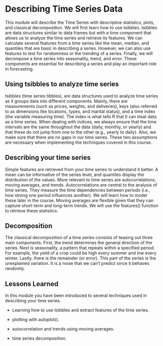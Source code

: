 # Describing Time Series Data

This module will describe the Time Series with descriptive statistics, plots, and classical decomposition. We will first learn how to use tsibbles. tsibbles are data structures similar to data frames but with a time component that allows us to analyze the time series and retrieve its features. We can calculate several features from a time series like the mean, median, and quantiles that are basic in describing a series. However, we can also use features to test for randomness or the trending of a series. Finally, we will decompose a time series into seasonality, trend, and error. These components are essential for describing a series and play an important role in forecasting.

## Using tsibbles to analyze time series

tsibbles (time series tibbles), are data structures used to analyze time series as it groups data into different components. Mainly, there are measurements (such as prices, weights, and deliveries), keys (also referred to as dimensions like locations, types, and marital status), and a time index (the variable measuring time). The index is what tells R that it can treat data as a time series. When dealing with indices, we always ensure that the time intervals are the same throughout the data (daily, monthly, or yearly) and that these do not jump from one to the other (e.g., yearly to daily). Also, we make sure that there are no gaps in our time series. These two assumptions are necessary when implementing the techniques covered in this course.

## Describing your time series

Simple features are retrieved from your time series to understand it better. A mean can be informative of the series level, and quantiles display the distribution of the values. More relevant to time series are autocorrelations, moving averages, and trends. Autocorrelations are central to the analysis of time series. They measure the time dependencies between periods (i.e., how strong one period influences another). We will learn how to model these later in the course. Moving averages are flexible given that they can capture short-term and long-term trends. We will use the features() function to retrieve these statistics.

## Decomposition

The classical decomposition of a time series consists of teasing out three main components. First, the trend determines the general direction of the series. Next is seasonality, a pattern that repeats within a specified period. For example, the yield of a crop could be high every summer and low every winter. Lastly, there is the remainder (or error). This part of the series is the unexplained variation. It is a noise that we can't predict since it behaves randomly.

## Lessons Learned

In this module you have been introduced to several techniques used in describing your time series.

-   Learning how to use tsibbles and extract features of the time series.

-   plotting with autoplot().

-   autocorrelation and trends using moving averages.

-   time series decomposition.
